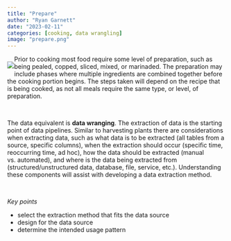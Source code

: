 ```yaml
---
title: "Prepare"
author: "Ryan Garnett"
date: "2023-02-11"
categories: [cooking, data wrangling]
image: "prepare.png"
---
```


::: {style="float:left;position: relative;"}
![](prepare.png)
:::

Prior to cooking most food require some level of preparation, such as being pealed, copped, sliced, mixed, or marinaded. The preparation may include phases where multiple ingredients are combined together before the cooking portion begins. The steps taken will depend on the recipe that is being cooked, as not all meals require the same type, or level, of preparation.

<br>

The data equivalent is **data wranging**. The extraction of data is the starting point of data pipelines. Similar to harvesting plants there are considerations when extracting data, such as what data is to be extracted (all tables from a source, specific columns), when the extraction should occur (specific time, reoccurring time, ad hoc), how the data should be extracted (manual vs. automated), and where is the data being extracted from (structured/unstructured data, database, file, service, etc.). Understanding these components will assist with developing a data extraction method.

<br>

*Key points*

- select the extraction method that fits the data source
- design for the data source
- determine the intended usage pattern